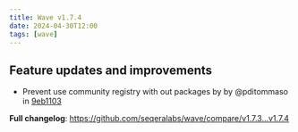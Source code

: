 ```yaml
---
title: Wave v1.7.4
date: 2024-04-30T12:00
tags: [wave]
---
```


## Feature updates and improvements

- Prevent use community registry with out packages by by @pditommaso in [9eb1103](https://github.com/seqeralabs/wave/commit/9eb110317698951638bbaff80adfa0504aff5e48)

**Full changelog**: https://github.com/seqeralabs/wave/compare/v1.7.3...v1.7.4
